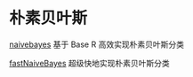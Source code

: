 # 朴素贝叶斯 {#chap-naïve-bayes}

[naivebayes](https://github.com/majkamichal/naivebayes) 基于 Base R 高效实现朴素贝叶斯分类

[fastNaiveBayes](https://github.com/mskogholt/fastNaiveBayes) 超级快地实现朴素贝叶斯分类

